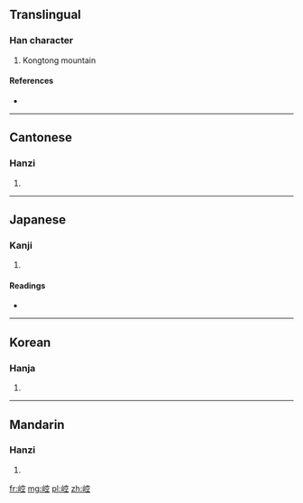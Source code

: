 ==Translingual==

===Han character===
{{Han char|rn=46|rad=山|as=08|sn=11|four=2371<sub>1</sub>|canj=山十金一 (UJCM)}}

# Kongtong mountain

====References====
* {{Han ref|kx=0312.310|dkj=08146|dj=0613.120|hdz=10783.030|uh=5D06|ud=23814|bh=B153|bd=45395}}

----

==Cantonese==

===Hanzi===
{{yue-hanzi|jyut=|y=hung1}}

# {{defn|Cantonese|sort=山08}}

----

==Japanese==

===Kanji===
{{ja-kanji|grade=|rs=山08}}

# {{defn|Japanese|sort=山08}}

====Readings====
* {{ja-readings|on=[[こう]] (kō), [[く]] (ku)|kun=}}

----

==Korean==

===Hanja===
{{ko-hanja|hangeul=공|rv=gong|mr=kong}}

# {{defn|Korean|sort=山08}}

----

==Mandarin==

===Hanzi===
{{cmn-hanzi|pin=[[kōng]] ([[kong1]])|wg=k'ung<sup>1</sup>}}

# {{defn|Mandarin|sort=山08}}

[[fr:崆]]
[[mg:崆]]
[[pl:崆]]
[[zh:崆]]